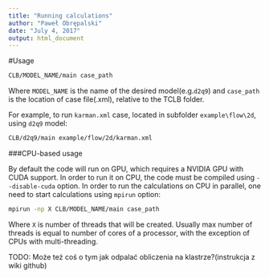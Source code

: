 ```yaml
---
title: "Running calculations"
author: "Paweł Obrępalski"
date: "July 4, 2017"
output: html_document
---
```


#Usage
```bash
CLB/MODEL_NAME/main case_path
```
Where `MODEL_NAME` is the name of the desired model(e.g.`d2q9`) and `case_path` is the location of case file(.xml), relative to the TCLB folder.

For example, to run `karman.xml` case, located in subfolder `example\flow\2d`, using `d2q9` model:

```bash
CLB/d2q9/main example/flow/2d/karman.xml
```

###CPU-based usage

By default the code will run on GPU, which requires a NVIDIA GPU with CUDA support. In order to run it on CPU, the code must be compiled using `--disable-cuda` option. In order to run the calculations on CPU in parallel, one need to start calculations using `mpirun` option:

```bash
mpirun -np X CLB/MODEL_NAME/main case_path
```
Where `X` is number of threads that will be created. Usually max number of threads is equal to number of cores of a processor, with the exception of CPUs with multi-threading.

TODO: Może też coś o tym jak odpalać obliczenia na klastrze?(instrukcja z wiki github)
